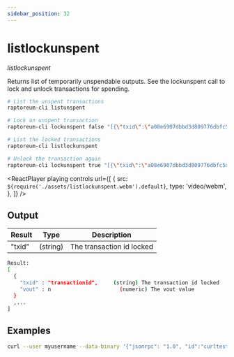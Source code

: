 ```yaml
---
sidebar_position: 32
---
```



# listlockunspent

_listlockunspent_

Returns list of temporarily unspendable outputs.
See the lockunspent call to lock and unlock transactions for spending.

```bash
# List the unspent transactions
raptoreum-cli listunspent

# Lock an unspent transaction
raptoreum-cli lockunspent false "[{\"txid\":\"a08e6907dbbd3d809776dbfc5d82e371b764ed838b5655e72f463568df1aadf0\",\"vout\":1}]"

# List the locked transactions
raptoreum-cli listlockunspent

# Unlock the transaction again
raptoreum-cli lockunspent true "[{\"txid\":\"a08e6907dbbd3d809776dbfc5d82e371b764ed838b5655e72f463568df1aadf0\",\"vout\":1}]"
```

<ReactPlayer
  playing
  controls
  url={[
    {
      src: `${require('./assets/listlockunspent.webm').default}`,
      type: 'video/webm',
    },
  ]}
/>

## Output

| Result | Type     | Description               |
| ------ | -------- | ------------------------- |
| "txid" | (string) | The transaction id locked |

```bash
Result:
[
  {
    "txid" : "transactionid",     (string) The transaction id locked
    "vout" : n                      (numeric) The vout value
  }
  ,...
]
```

## Examples

```bash
curl --user myusername --data-binary '{"jsonrpc": "1.0", "id":"curltest", "method": "listlockunspent", "params": [] }' -H 'content-type: text/plain;' http://127.0.0.1:9998/
```
